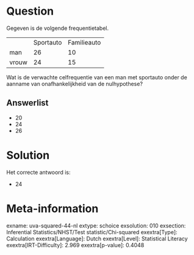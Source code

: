 Question
========

Gegeven is de volgende frequentietabel.

  ------- ----------- -------------
          Sportauto   Familieauto
  man     26          10
  vrouw   24          15
  ------- ----------- -------------

Wat is de verwachte celfrequentie van een man met sportauto onder de
aanname van onafhankelijkheid van de nulhypothese?


Answerlist
----------

* 20
* 24
* 26

Solution
========

Het correcte antwoord is: 

* 24

Meta-information
================
exname: uva-squared-44-nl
extype: schoice
exsolution: 010
exsection: Inferential Statistics/NHST/Test statistic/Chi-squared
exextra[Type]: Calculation
exextra[Language]: Dutch
exextra[Level]: Statistical Literacy
exextra[IRT-Difficulty]: 2.969
exextra[p-value]: 0.4048
